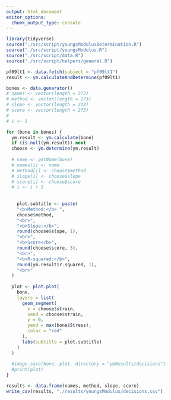 ```yaml
---
output: html_document
editor_options: 
  chunk_output_type: console
---
```



```r
library(tidyverse)
source("./src/script/youngsModulusDetermination.R")
source("./src/script/youngsModulus.R")
source("./src/script/data.R")
source("./src/script/helpers/general.R")
```

```r
pf09lt1 <- data.fetch(subject = "pf09lt1")
result <- ym.calculateAndDetermine(pf09lt1)
```


```r
bones <- data.generator()
# names <- vector(length = 273)
# method <- vector(length = 273)
# slope <- vector(length = 273)
# score <- vector(length = 273)
# 
# i <- 1
```

```r
for (bone in bones) {
  ym.result <- ym.calculate(bone)
  if (is.null(ym.result)) next
  choose <- ym.determine(ym.result)
  
  # name <- getName(bone)
  # names[i] <- name
  # method[i] <- choose$method
  # slope[i] <- choose$slope
  # score[i] <- choose$score
  # i <- i + 1
  
  
    plot.subtitle <- paste(
    "<b>Method:</b> ",
    choose$method,
    "<br>",
    "<b>Slope:</b>",
    round(choose$slope, 1),
    "<br>",
    "<b>Score</b>",
    round(choose$score, 3),
    "<br>",
    "<b>R-squared:</b>",
    round(ym.result$r.squared, 1),
    "<br>"
  )
  
  plot <- plot.plot(
    bone,
    layers = list(
      geom_segment(
        x = choose$strain,
        xend = choose$strain,
        y = 0,
        yend = max(bone$Stress),
        color = "red"
      ),
      labs(subtitle = plot.subtitle)
    )
  )
  
  #image.save(bone, plot, directory = "ymResults/decisions")
  #print(plot)
}
```

```r
results <- data.frame(names, method, slope, score)
write_csv(results, "./results/youngsModulus/decisions.csv")
```



